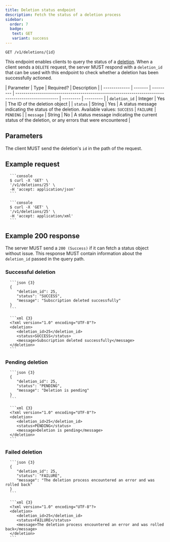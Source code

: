 ```yaml
---
title: Deletion status endpoint
description: Fetch the status of a deletion process
sidebar:
  order: 7
  badge:
   text: GET
   variant: success
---
```



<CoreAction />

```http title="Endpoint"
GET /v1/deletions/{id}
```

This endpoint enables clients to query the status of a [deletion](/specs/subscriptions/delete). When a client sends a `DELETE` request, the server MUST respond with a `deletion_id` that can be used with this endpoint to check whether a deletion has been successfully actioned.

| Parameter     | Type    | Required? | Description                                                                                         |
| ------------- | ------- | --------- | --------------------------------------------------------------------------------------------------- | --------- | --------- |
| `deletion_id` | Integer | Yes       | The ID of the deletion object                                                                       |
| `status`      | String  | Yes       | A status message indicating the status of the deletion. Available values: `SUCCESS`                 | `FAILURE` | `PENDING` |
| `message`     | String  | No        | A status message indicating the current status of the deletion, or any errors that were encountered |

## Parameters

The client MUST send the deletion's `id` in the path of the request.

## Example request

<Tabs>
   <TabItem label="JSON">

      ```console
      $ curl -X 'GET' \
      '/v1/deletions/25' \
      -H 'accept: application/json'
      ```

   </TabItem>
   <TabItem label="XML">

      ```console
      $ curl -X 'GET' \
      '/v1/deletions/25' \
      -H 'accept: application/xml'
      ```

   </TabItem>
</Tabs>

## Example 200 response

The server MUST send a `200 (Success)` if it can fetch a status object without issue. This response MUST contain information about the `deletion_id` passed in the query path.

### Successful deletion

<Tabs>
   <TabItem label="JSON">

      ```json {3}
      {
         "deletion_id": 25,
         "status": "SUCCESS",
         "message": "Subscription deleted successfully"
      }
      ```

   </TabItem>
   <TabItem label="XML">

      ```xml {3}
      <?xml version="1.0" encoding="UTF-8"?>
      <deletion>
         <deletion_id>25</deletion_id>
         <status>SUCCESS</status>
         <message>Subscription deleted successfully</message>
      </deletion>
      ```

   </TabItem>
</Tabs>

### Pending deletion

<Tabs>
   <TabItem label="JSON">

      ```json {3}
      {
         "deletion_id": 25,
         "status": "PENDING",
         "message": "Deletion is pending"
      }
      ```

   </TabItem>
   <TabItem label="XML">

      ```xml {3}
      <?xml version="1.0" encoding="UTF-8"?>
      <deletion>
         <deletion_id>25</deletion_id>
         <status>PENDING</status>
         <message>Deletion is pending</message>
      </deletion>
      ```

   </TabItem>
</Tabs>

### Failed deletion

<Tabs>
   <TabItem label="JSON">

      ```json {3}
      {
         "deletion_id": 25,
         "status": "FAILURE",
         "message": "The deletion process encountered an error and was rolled back"
      }
      ```

   </TabItem>
   <TabItem label="XML">

      ```xml {3}
      <?xml version="1.0" encoding="UTF-8"?>
      <deletion>
         <deletion_id>25</deletion_id>
         <status>FAILURE</status>
         <message>The deletion process encountered an error and was rolled back</message>
      </deletion>
      ```

   </TabItem>
</Tabs>
